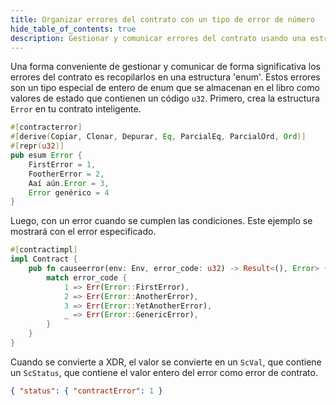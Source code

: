 ```yaml
---
title: Organizar errores del contrato con un tipo de error de número
hide_table_of_contents: true
description: Gestionar y comunicar errores del contrato usando una estructura enum almacenada como valores de Estado.
---
```


Una forma conveniente de gestionar y comunicar de forma significativa los errores del contrato es recopilarlos en una estructura 'enum'. Estos errores son un tipo especial de entero de enum que se almacenan en el libro como valores de estado que contienen un código `u32`. Primero, crea la estructura `Error` en tu contrato inteligente.

```rust
#[contracterror]
#[derive(Copiar, Clonar, Depurar, Eq, ParcialEq, ParcialOrd, Ord)]
#[repr(u32)]
pub esum Error {
    FirstError = 1,
    FootherError = 2,
    Aaí aún.Error = 3,
    Error genérico = 4
}
```

Luego, con un error cuando se cumplen las condiciones. Este ejemplo se mostrará con el error especificado.

```rust
#[contractimpl]
impl Contract {
    pub fn causeerror(env: Env, error_code: u32) -> Result<(), Error> {
        match error_code {
            1 => Err(Error::FirstError),
            2 => Err(Error::AnotherError),
            3 => Err(Error::YetAnotherError),
            _ => Err(Error::GenericError),
        }
    }
}
```

Cuando se convierte a XDR, el valor se convierte en un `ScVal`, que contiene un `ScStatus`, que contiene el valor entero del error como error de contrato.

```json
{ "status": { "contractError": 1 }
```
